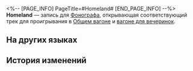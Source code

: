 <%-- [PAGE_INFO]
PageTitle=#Homeland#
[END_PAGE_INFO] --%>
{{Предмет Инфобокс
|id          = 210404
|Изображение = Предмет Homeland.png
|Тип         = Запись
|Инвентарь   = Ценные предметы
|Редкость    = 3
|Эффект      = 
|Описание    = Запись, которую можно воспроизвести на фонографе экспресса. Это может быть случайное приобретение или подарок от кого-то другого. Когда играет музыка, всплывают самые разные воспоминания: улыбки, встречи, прикосновения и волнение битвы. Может быть, поэтому, даже несмотря на стремительный прогресс общества, люди всё ещё собирают записи.<br />Текущая запись содержит трек Homeland.
}}
{{Описание|''О боги, расскажите мне о странствующих героях, о том, что боги украли у них, и о том, как они вернулись домой.''}}
'''Homeland''' — запись для [[Фонограф]]а, открывающая соответствующий трек для проигрывания в [[Общий вагон|Общем вагоне]] и [[Вагон для вечеринок|вагоне для вечеринок]].

==На других языках==
{{На других языках
|en   = ''Homeland''
|zhs  = 《故乡》
|zht  = 《故鄉》
|ja   = 『故郷』
|ko   = ≪고향≫
|es   = Hogar
|fr   = ''Homeland''
|ru   = Homeland
|th   = Homeland
|vi   = "Cố Hương"
|de   = „Heimat“
|id   = "Homeland"
|pt   = "Homeland"
}}

==История изменений==
{{История изменений|3.5}}